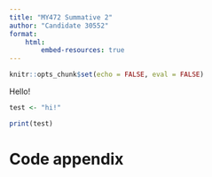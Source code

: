 ```yaml
---
title: "MY472 Summative 2"
author: "Candidate 30552"
format: 
    html:
        embed-resources: true 
---
```


```r
knitr::opts_chunk$set(echo = FALSE, eval = FALSE)
```

Hello!


```r
test <- "hi!"

print(test)
```


# Code appendix
```r

```